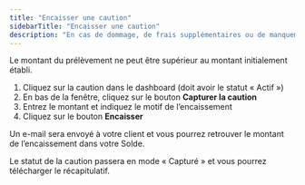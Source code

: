 ```yaml
---
title: "Encaisser une caution"
sidebarTitle: "Encaisser une caution"
description: "En cas de dommage, de frais supplémentaires ou de manquement au contrat que vous avez établi avec votre client, vous pouvez encaisser tout ou partie de la caution. Cela s’appelle la capture."
---
```


Le montant du prélèvement ne peut être supérieur au montant initialement établi.

1. Cliquez sur la caution dans le dashboard (doit avoir le statut « Actif »)
2. En bas de la fenêtre, cliquez sur le bouton **Capturer la caution**
3. Entrez le montant et indiquez le motif de l’encaissement
4. Cliquez sur le bouton **Encaisser**

Un e-mail sera envoyé à votre client et vous pourrez retrouver le montant de l’encaissement dans votre Solde.

Le statut de la caution passera en mode « Capturé » et vous pourrez télécharger le récapitulatif.
